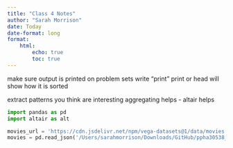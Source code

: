 ```yaml
---
title: "Class 4 Notes"
author: "Sarah Morrison"
date: Today
date-format: long
format: 
    html:
        echo: true
        toc: true
---
```

make sure output is printed on problem sets
    write "print"
print or head will show how it is sorted

extract patterns you think are interesting
aggregating helps - altair helps

```python
import pandas as pd
import altair as alt
```


```python
movies_url = 'https://cdn.jsdelivr.net/npm/vega-datasets@1/data/movies.json'
movies = pd.read_json('/Users/sarahmorrison/Downloads/GitHub/ppha30538_fall2024/movies.json')

```